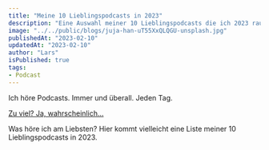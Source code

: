 ---
title: "Meine 10 Lieblingspodcasts in 2023"
description: "Eine Auswahl meiner 10 Lieblingspodcasts die ich 2023 rauf und runter gehört habe."
image: "../../public/blogs/juja-han-uT55XxQLQGU-unsplash.jpg"
publishedAt: "2023-02-10"
updatedAt: "2023-02-10"
author: "Lars"
isPublished: true
tags:
- Podcast
---

Ich höre Podcasts. Immer und überall. Jeden Tag.

[Zu viel? Ja, wahrscheinlich...](/#podcasts)

Was höre ich am Liebsten? Hier kommt vielleicht eine Liste meiner 10 Lieblingspodcasts in 2023.
